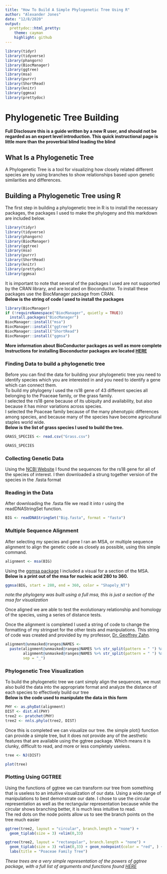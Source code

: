 ```yaml
---
title: "How To Build A Simple Phylogenetic Tree Using R"
author: "Alexander Jones"
date: "12/8/2020"
output:
  prettydoc::html_pretty:
    theme: cayman
    highlight: github
---
```

```r
library(tidyr)
library(tidyverse)
library(phangorn)
library(BiocManager)
library(ggtree)
library(msa)
library(purrr)
library(ShortRead)
library(knitr)
library(ggmsa)
library(prettydoc)
```




# Phylogenetic Tree Building
**Full Disclosure this is a guide written by a new R user, and should not be regarded as an expert level introduction. This quick instructional page is little more than the proverbial blind leading the blind**  

## What Is a Phylogenetic Tree

A Phylogenetic Tree is a tool for visualizing how closely related different species are by using branches to show relationships based upon genetic similarities and differences. 

## Building a Phylogenetic Tree using R
The first step in building a phylogenetic tree in R is to install the necessary packages, 
the packages I used to make the phylogeny and this markdown are included below.  

```r
library(tidyr)
library(tidyverse)
library(phangorn)
library(BiocManager)
library(ggtree)
library(msa)
library(purrr)
library(ShortRead)
library(knitr)
library(prettydoc)
library(ggmsa)
```

It is important to note that several of the packages I used are not supported by the CRAN library, and are located on Bioconductor. To install these packages use the BiocManager package from CRAN.  
**Below is the string of code I used to install the packages**

```r
library(BiocManager)
if (!requireNamespace("BiocManager", quietly = TRUE))
  install.packages("BiocManager")
BiocManager::install("msa")
BiocManager::install("ggtree")
BiocManager::install("ShortRead")
BiocManager::install("ggmsa")
```
**More information about BioConductor packages as well as more complete Instructions for installing Bioconductor packages are located [HERE](https://cran.r-project.org/web/packages/BiocManager/vignettes/BiocManager.html)**





### Finding Data to build a phylogenetic tree
Before you can find the data for building your phylogenetic tree you need to identify species which you are interested in and you need to identify a gene which can connect them.  
To build my phylogeny I used the rs18 gene of 43 different species all belonging to the Poaceae family, or the grass family.  
I selected the rs18 gene because of its ubiquity and availability, but also because it has minor variations across species.  
I selected the Poaceae family because of the many phenotypic differences among species, and because many of the species have become agricultural staples world wide.  
**Below is the list of grass species I used to build the tree.**
```r
GRASS_SPECIES <- read.csv("Grass.csv")
```

```r
GRASS_SPECIES


```
### Collecting Genetic Data  

Using the [NCBI Website](https://www.ncbi.nlm.nih.gov/) I found the sequences for the rs18 gene for all of the species of interest. I then downloaded a strung together version of the species in the .fasta format 

### Reading in the Data  

After downloading the .fasta file we read it into r using the readDNAStringSet function. 

```r
BIG <- readDNAStringSet("Big.fasta", format = "fasta")


```





### Multiple Sequence Alignment
After selecting my species and gene I ran an MSA, or multiple sequence alignment to align the genetic code as closely as possible, using this simple command. 

```r
alignment <- msa(BIG)
```

Using the [ggmsa package](https://cran.r-project.org/web/packages/ggmsa/vignettes/ggmsa.html) I included a visual for a section of the MSA.  
**Below is a print out of the msa for nucleic acid 280 to 360.**  

```r
ggmsa(BIG, start = 280, end = 360, color = "Shapely_NT")
```

*note:the phylogeny was built using a full msa, this is just a section of the msa for visualization*


Once aligned we are able to test the evolutionary relationship and homology of the species, using a series of distance tests.  
  

Once the alignment is completed I used a string of code to change the formatting of my stringset for the other tests and manipulations. This string of code was created and provided by my professor, [Dr. Geoffrey Zahn](http://geoffreyzahn.com/about-me/).
```r
alignment@unmasked@ranges@NAMES <- 
  paste(alignment@unmasked@ranges@NAMES %>% str_split(pattern = " ") %>% map_chr(2),
        alignment@unmasked@ranges@NAMES %>% str_split(pattern = " ") %>% map_chr(3),
        sep = "_")
```

### Phylogenetic Tree Visualization  

To build the phylogenetic tree we cant simply align the sequences, we must also build the data into the appropriate format and analyze the distance of each species to effectively build our tree  
**Below is the code used to manipulate the data in this form**
```r
PHY <- as.phyDat(alignment)
DIST <- dist.ml(PHY)
tree2 <- pratchet(PHY)
tree2 <- nnls.phylo(tree2, DIST)
```
Once this is completed we can visualize our tree. the simple plot() function can provide a simple tree, but it does not provide any of the aesthetic features that are available using the ggtree package. Which means it is clunky, difficult to read, and more or less completely useless.

```r
tree <- NJ(DIST)
```

```r
plot(tree)
```

### Plotting Using GGTREE  
Using the functions of ggtree we can transform our tree from something that is useless to an intuitive visualization of our data. Using a wide range of manipulations to best demonstrate our date. I chose to use the circular representation as well as the rectangular representation because while the circular shows branching better, it is much less intuitive to read.  
The red dots on the node points allow us to see the branch points on the tree much easier

```r
ggtree(tree2, layout = "circular", branch.length = "none") +
  geom_tiplab(size = 3) +xlim(0,33)
```

```r
ggtree(tree2, layout = "rectangular", branch.length = "none") +
  geom_tiplab(size = 3) +xlim(0,33) + geom_nodepoint(color = "red", ) +
  labs(title = "Poaceae Family Tree")
```

*These trees are a very simple representation of the powers of ggtree package, with a full list of arguments and functions found [HERE](https://guangchuangyu.github.io/ggtree-book/chapter-ggtree.html)*


